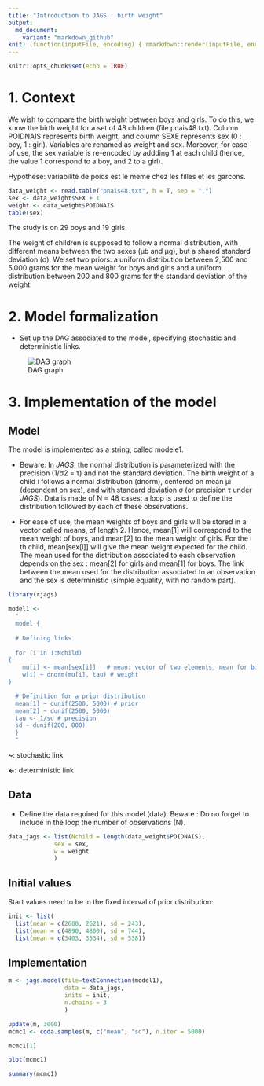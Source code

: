 ```yaml
---
title: "Introduction to JAGS : birth weight"
output: 
  md_document:
    variant: "markdown_github"
knit: (function(inputFile, encoding) { rmarkdown::render(inputFile, encoding = encoding, output_file = "README.md" )})
---
```


```r
knitr::opts_chunk$set(echo = TRUE) 
```

# 1. Context

We wish to compare the birth weight between boys and girls. To do this, we know the birth weight for a set of 48 children (file pnais48.txt). Column POIDNAIS represents birth weight, and column SEXE represents sex (0 : boy, 1 : girl). Variables are renamed as weight and sex. Moreover, for ease of use, the sex variable is re-encoded by addding 1 at each child (hence, the value 1 correspond to a boy, and 2 to a girl).

Hypothese: variabilité de poids est le meme chez les filles et les garcons.

```r
data_weight <- read.table("pnais48.txt", h = T, sep = ",")
sex <- data_weight$SEX + 1
weight <- data_weight$POIDNAIS
table(sex)
```

The study is on 29 boys and 19 girls.

The weight of children is supposed to follow a normal distribution, with different means between the two sexes (µb and µg), but a shared standard deviation (σ). We set two priors: a uniform distribution between 2,500 and 5,000 grams for the mean weight for boys and girls and a uniform distribution between 200 and 800 grams for the standard deviation of the weight.

# 2. Model formalization

* Set up the DAG associated to the model, specifying stochastic and deterministic links.

![DAG graph](./assets/diag.png)

# 3. Implementation of the model

## Model

The model is implemented as a string, called modele1.

* Beware: In _JAGS_, the normal distribution is parameterized with the
precision (1/σ2 = τ) and not the standard deviation.
The birth weight of a child i follows a normal distribution (dnorm), centered on mean µi
(dependent on sex), and with
standard deviation σ (or precision τ under _JAGS_). Data is made of N = 48 cases: a loop is used to define the distribution
followed by each of these observations.

*  For ease of use, the mean weights of boys and girls will be stored in a vector called means, of length 2. Hence, mean[1] will correspond to the mean weight of boys, and mean[2] to the mean weight of girls.
For the i th child, mean[sex[i]] will give the mean weight expected for the child.
The mean used for the distribution associated to each observation depends on the sex : mean[2] for girls and mean[1] for boys. The link between the mean used for the distribution associated to an observation and the sex is deterministic (simple equality, with no random part).

```r
library(rjags)

model1 <-
  "
  model {
  
  # Defining links
  
  for (i in 1:Nchild)
{
    mu[i] <- mean[sex[i]]   # mean: vector of two elements, mean for boys                                and means for girls
    w[i] ~ dnorm(mu[i], tau) # weight
}

  # Definition for a prior distribution  
  mean[1] ~ dunif(2500, 5000) # prior
  mean[2] ~ dunif(2500, 5000)
  tau <- 1/sd # precision
  sd ~ dunif(200, 800)
  }
  "
```

**~**: stochastic link

**<-**: deterministic link 

## Data

* Define the data required for this model (data).
Beware : Do no forget to include in the loop the number of observations (N).

```r
data_jags <- list(Nchild = length(data_weight$POIDNAIS),
             sex = sex,
             w = weight
             )
```

## Initial values

Start values need to be in the fixed interval of prior distribution:

```r
init <- list(
  list(mean = c(2600, 2621), sd = 243),
  list(mean = c(4890, 4800), sd = 744),
  list(mean = c(3403, 3534), sd = 538))
```

## Implementation

```r
m <- jags.model(file=textConnection(model1),
                data = data_jags,
                inits = init,
                n.chains = 3
                )

update(m, 3000)
mcmc1 <- coda.samples(m, c("mean", "sd"), n.iter = 5000)
```

```r
mcmc1[1]
```

```r
plot(mcmc1)
```

```r
summary(mcmc1)
```

